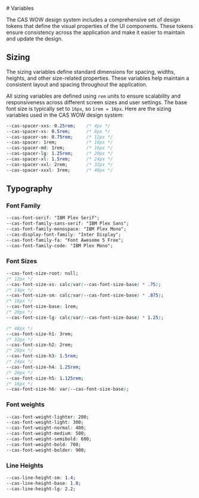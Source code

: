 
<Meta title="Styleguide/Variables" />

<div className="sb-unstyled">
# Variables

The CAS WOW design system includes a comprehensive set of design tokens that define the visual properties of the UI components. These tokens ensure consistency across the application and make it easier to maintain and update the design.

## Sizing

The sizing variables define standard dimensions for spacing, widths, heights, and other size-related properties. These variables help maintain a consistent layout and spacing throughout the application.

All sizing variables are defined using `rem` units to ensure scalability and responsiveness across different screen sizes and user settings. The base font size is typically set to `16px`, so `1rem = 16px`. Here are the sizing variables used in the CAS WOW design system:

```css
--cas-spacer-xxs: 0.25rem;    /* 4px */
--cas-spacer-xs: 0.5rem;      /* 8px */
--cas-spacer-sm: 0.75rem;     /* 12px */
--cas-spacer: 1rem;           /* 16px */
--cas-spacer-md: 1rem;        /* 16px */
--cas-spacer-lg: 1.25rem;     /* 20px */
--cas-spacer-xl: 1.5rem;      /* 24px */
--cas-spacer-xxl: 2rem;       /* 32px */
--cas-spacer-xxxl: 3rem;      /* 48px */
```

## Typography

### Font Family

```css
--cas-font-serif: "IBM Plex Serif";
--cas-font-family-sans-serif: "IBM Plex Sans";
--cas-font-family-monospace: "IBM Plex Mono";
--cas-display-font-family: "Inter Display";
--cas-font-family-fa: "Font Awesome 5 Free";
--cas-font-family-code: "IBM Plex Mono";
```

### Font Sizes

```css
--cas-font-size-root: null;
/* 12px */
--cas-font-size-xs: calc(var(--cas-font-size-base) * .75);
/* 14px */
--cas-font-size-sm: calc(var(--cas-font-size-base) * .875);
/* 16px */
--cas-font-size-base: 1rem;
/* 20px */
--cas-font-size-lg: calc(var(--cas-font-size-base) * 1.25);

/* 48px */
--cas-font-size-h1: 3rem;
/* 32px */
--cas-font-size-h2: 2rem;
/* 28px */
--cas-font-size-h3: 1.5rem;
/* 24px */
--cas-font-size-h4: 1.25rem;
/* 20px */
--cas-font-size-h5: 1.125rem;
/* 16px */
--cas-font-size-h6: var(--cas-font-size-base);
```

### Font weights

```css
--cas-font-weight-lighter: 200;
--cas-font-weight-light: 300;
--cas-font-weight-normal: 400;
--cas-font-weight-medium: 500;
--cas-font-weight-semibold: 600;
--cas-font-weight-bold: 700;
--cas-font-weight-bolder: 900;
```

### Line Heights

```css
--cas-line-height-sm: 1.4;
--cas-line-height-base: 1.8;
--cas-line-height-lg: 2.2;
```
</div>
